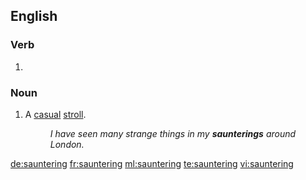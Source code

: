 ==English==

===Verb===
{{head|en}}

# {{present participle of|saunter}}

===Noun===
{{en-noun}}

# A [[casual]] [[stroll]].
#: ''I have seen many strange things in my '''saunterings''' around London.''

[[de:sauntering]]
[[fr:sauntering]]
[[ml:sauntering]]
[[te:sauntering]]
[[vi:sauntering]]